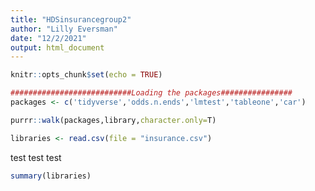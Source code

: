 ```yaml
---
title: "HDSinsurancegroup2"
author: "Lilly Eversman"
date: "12/2/2021"
output: html_document
---
```


```r
knitr::opts_chunk$set(echo = TRUE)
```

```r
###########################Loading the packages################
packages <- c('tidyverse','odds.n.ends','lmtest','tableone','car')
```

```r
purrr::walk(packages,library,character.only=T)
```

```r
libraries <- read.csv(file = "insurance.csv")
```

test test test
```r
summary(libraries)
```

